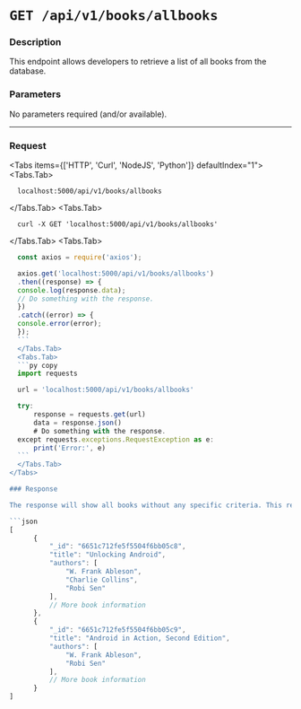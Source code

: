
# `GET /api/v1/books/allbooks`

### Description
This endpoint allows developers to retrieve a list of all books from the database.

### Parameters
No parameters required (and/or available).

---

### Request
 
<Tabs items={['HTTP', 'Curl', 'NodeJS', 'Python']} defaultIndex="1">
  <Tabs.Tab>
  ```http copy
    localhost:5000/api/v1/books/allbooks
  ```
  </Tabs.Tab>
  <Tabs.Tab>
  ``` curl copy
    curl -X GET 'localhost:5000/api/v1/books/allbooks'
  ```
  </Tabs.Tab>
  <Tabs.Tab>
  ```js copy
    const axios = require('axios');

    axios.get('localhost:5000/api/v1/books/allbooks')
    .then((response) => {
    console.log(response.data);
    // Do something with the response.
    })
    .catch((error) => {
    console.error(error);
    });
    ```
    </Tabs.Tab>
    <Tabs.Tab>
    ```py copy
    import requests

    url = 'localhost:5000/api/v1/books/allbooks'

    try:
        response = requests.get(url)
        data = response.json()
        # Do something with the response.
    except requests.exceptions.RequestException as e:
        print('Error:', e)
    ```
    </Tabs.Tab>
</Tabs>

### Response

The response will show all books without any specific criteria. This response will give you all books from the database.

```json
[
        {
            "_id": "6651c712fe5f5504f6bb05c8",
            "title": "Unlocking Android",
            "authors": [
                "W. Frank Ableson",
                "Charlie Collins",
                "Robi Sen"
            ],
            // More book information
        },
        {
            "_id": "6651c712fe5f5504f6bb05c9",
            "title": "Android in Action, Second Edition",
            "authors": [
                "W. Frank Ableson",
                "Robi Sen"
            ],
            // More book information
        }
]
```

